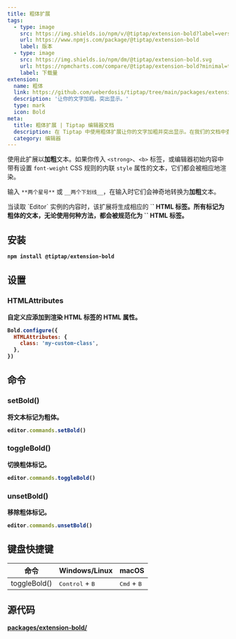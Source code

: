 ```yaml
---
title: 粗体扩展
tags:
  - type: image
    src: https://img.shields.io/npm/v/@tiptap/extension-bold?label=version
    url: https://www.npmjs.com/package/@tiptap/extension-bold
    label: 版本
  - type: image
    src: https://img.shields.io/npm/dm/@tiptap/extension-bold.svg
    url: https://npmcharts.com/compare/@tiptap/extension-bold?minimal=true
    label: 下载量
extension:
  name: 粗体
  link: https://github.com/ueberdosis/tiptap/tree/main/packages/extension-bold
  description: '让你的文字加粗，突出显示。'
  type: mark
  icon: Bold
meta:
  title: 粗体扩展 | Tiptap 编辑器文档
  description: 在 Tiptap 中使用粗体扩展让你的文字加粗并突出显示。在我们的文档中查看更多信息！
  category: 编辑器
---
```



使用此扩展以**加粗**文本。如果你传入 `<strong>`、`<b>` 标签，或编辑器初始内容中带有设置 `font-weight` CSS 规则的内联 `style` 属性的文本，它们都会被相应地渲染。

输入 `**两个星号**` 或 `__两个下划线__`，在输入时它们会神奇地转换为**加粗**文本。

<CodeDemo path="/Marks/Bold" />

<Callout title="限制" variant="default">
    当读取 `Editor` 实例的内容时，该扩展将生成相应的 `<strong>` HTML 标签。所有标记为粗体的文本，无论使用何种方法，都会被规范化为 `<strong>` HTML 标签。
</Callout>

## 安装

```bash
npm install @tiptap/extension-bold
```

## 设置

### HTMLAttributes

自定义应添加到渲染 HTML 标签的 HTML 属性。

```js
Bold.configure({
  HTMLAttributes: {
    class: 'my-custom-class',
  },
})
```

## 命令

### setBold()

将文本标记为粗体。

```js
editor.commands.setBold()
```

### toggleBold()

切换粗体标记。

```js
editor.commands.toggleBold()
```

### unsetBold()

移除粗体标记。

```js
editor.commands.unsetBold()
```

## 键盘快捷键

| 命令          | Windows/Linux                    | macOS                        |
| ------------ | -------------------------------- | ----------------------------- |
| toggleBold() | <kbd>Control</kbd> + <kbd>B</kbd> | <kbd>Cmd</kbd> + <kbd>B</kbd> |

## 源代码

[packages/extension-bold/](https://github.com/ueberdosis/tiptap/blob/main/packages/extension-bold/)
